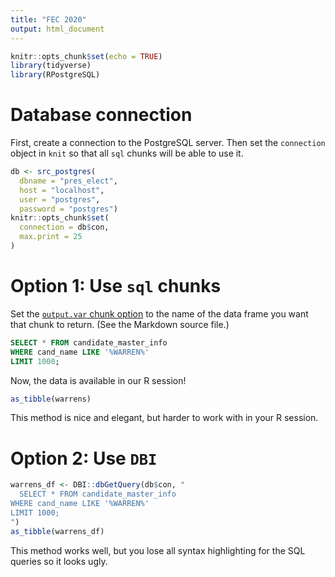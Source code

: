 ```yaml
---
title: "FEC 2020"
output: html_document
---
```


```r
knitr::opts_chunk$set(echo = TRUE)
library(tidyverse)
library(RPostgreSQL)
```

# Database connection

First, create a connection to the PostgreSQL server. Then set the `connection` object in `knit` so that all `sql` chunks will be able to use it. 

```r
db <- src_postgres(
  dbname = "pres_elect", 
  host = "localhost",
  user = "postgres", 
  password = "postgres")
knitr::opts_chunk$set(
  connection = db$con, 
  max.print = 25
)
```

# Option 1: Use `sql` chunks

Set the [`output.var` chunk option](https://bookdown.org/yihui/rmarkdown/language-engines.html#sql) to the name of the data frame you want that chunk to return. (See the Markdown source file.)

```sql
SELECT * FROM candidate_master_info 
WHERE cand_name LIKE '%WARREN%'
LIMIT 1000;
```

Now, the data is available in our R session!

```r
as_tibble(warrens)
```

This method is nice and elegant, but harder to work with in your R session. 

# Option 2: Use `DBI`

```r
warrens_df <- DBI::dbGetQuery(db$con, "
  SELECT * FROM candidate_master_info 
WHERE cand_name LIKE '%WARREN%'
LIMIT 1000;
")
as_tibble(warrens_df)
```

This method works well, but you lose all syntax highlighting for the SQL queries so it looks ugly. 